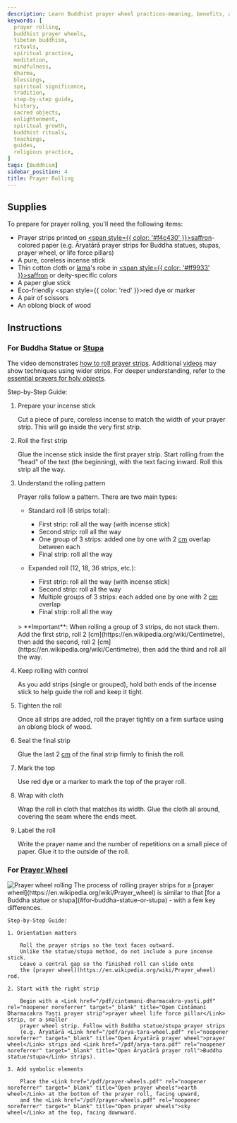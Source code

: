 ```yaml
---
description: Learn Buddhist prayer wheel practices-meaning, benefits, and steps for daily rituals and spiritual significance.
keywords: [
  prayer rolling,
  buddhist prayer wheels,
  tibetan buddhism,
  rituals,
  spiritual practice,
  meditation,
  mindfulness,
  dharma,
  blessings,
  spiritual significance,
  tradition,
  step-by-step guide,
  history,
  sacred objects,
  enlightenment,
  spiritual growth,
  buddhist rituals,
  teachings,
  guides,
  religious practice,
]
tags: [Buddhism]
sidebar_position: 4
title: Prayer Rolling
---
```


<Welcome />

## Supplies

To prepare for prayer rolling, you'll need the following items:

- Prayer strips printed on [<span style={{ color: '#f4c430' }}>saffron</span>](https://en.wikipedia.org/wiki/Saffron_(color))-colored paper
  (e.g. Āryatārā prayer strips for
  <Link href="/pdf/arya-tara.pdf" rel="noopener noreferrer" target="_blank" title="Open Āryatārā prayer roll">Buddha statues, stupas</Link>,
  <Link href="/pdf/arya-tara-wheel.pdf" rel="noopener noreferrer" target="_blank" title="Open Āryatārā prayer wheel">prayer wheel</Link>, or
  <Link href="/pdf/cintamani-dharmacakra-yasti.pdf" rel="noopener noreferrer" target="_blank" title="Open Cintāmaṇi Dharmacakra Yaṣṭi prayer strip">life force pillars</Link>)
- A pure, coreless incense stick
- Thin cotton cloth or [lama](https://en.wikipedia.org/wiki/Lama)'s robe in [<span style={{ color: '#ff9933' }}>saffron</span>](https://en.wikipedia.org/wiki/Saffron_(color)) or deity-specific colors
- A paper glue stick
- Eco-friendly <span style={{ color: 'red' }}>red</span> dye or marker
- A pair of scissors
- An oblong block of wood

## Instructions

### For Buddha Statue or [Stupa](https://en.wikipedia.org/wiki/Stupa)

The video demonstrates [how to roll prayer strips](https://www.youtube.com/watch?v=PwSm7r5ppww). Additional [videos](https://bodhipath.org/centers/natural-bridge-stupa-mantra-rolling/) may show
techniques using wider strips. For deeper understanding, refer to
the [essential prayers for holy objects](https://fpmt.org/wp-content/uploads/teachers/zopa/advice/essential-mantras-for-holy-objects/essentialmantrasholyobjects_c5.pdf).

Step-by-Step Guide:

1. Prepare your incense stick

    Cut a piece of pure, coreless incense to match the width of
    your prayer strip. This will go inside the very first strip.

2. Roll the first strip

    Glue the incense stick inside the first prayer strip. Start rolling
    from the "head" of the text (the beginning), with the text facing inward.
    Roll this strip all the way.

3. Understand the rolling pattern

    Prayer rolls follow a pattern. There are two main types:

    - Standard roll (6 strips total):
      - First strip: roll all the way (with incense stick)
      - Second strip: roll all the way
      - One group of 3 strips: added one by one with 2 [cm](https://en.wikipedia.org/wiki/Centimetre) overlap between each
      - Final strip: roll all the way

    - Expanded roll (12, 18, 36 strips, etc.):
      - First strip: roll all the way (with incense stick)
      - Second strip: roll all the way
      - Multiple groups of 3 strips: each added one by one with 2 [cm](https://en.wikipedia.org/wiki/Centimetre) overlap
      - Final strip: roll all the way

    <br/>
    > **Important**: When rolling a group of 3 strips, do not stack them.
    Add the first strip, roll 2 [cm](https://en.wikipedia.org/wiki/Centimetre), then add the second, roll 2 [cm](https://en.wikipedia.org/wiki/Centimetre),
    then add the third and roll all the way.

4. Keep rolling with control

    As you add strips (single or grouped), hold both ends of the incense stick
    to help guide the roll and keep it tight.

5. Tighten the roll

    Once all strips are added, roll the prayer tightly on a firm surface using
    an oblong block of wood.

6. Seal the final strip

    Glue the last 2 [cm](https://en.wikipedia.org/wiki/Centimetre) of the final strip firmly to finish the roll.

7. Mark the top

    Use red dye or a marker to mark the top of the prayer roll.

8. Wrap with cloth

    Wrap the roll in cloth that matches its width. Glue the cloth all around,
    covering the seam where the ends meet.

9. Label the roll

    Write the prayer name and the number of repetitions on a small piece
    of paper. Glue it to the outside of the roll.

### For [Prayer Wheel](https://en.wikipedia.org/wiki/Prayer_wheel)

<div className="row">
  <Image
    alt="Prayer wheel rolling"
    className="col col--2 margin-top--sm"
    picture={{ fallback: require('#buddhism/img/prayer-wheel-rolling.webp').default }}
  />
  <span className="col col--10">
    The process of rolling prayer strips for a [prayer wheel](https://en.wikipedia.org/wiki/Prayer_wheel) is similar to
    that [for a Buddha statue or stupa](#for-buddha-statue-or-stupa) - with a few key differences.

    Step-by-Step Guide:

    1. Orientation matters

        Roll the prayer strips so the text faces outward.
        Unlike the statue/stupa method, do not include a pure incense stick.
        Leave a central gap so the finished roll can slide onto
        the [prayer wheel](https://en.wikipedia.org/wiki/Prayer_wheel) rod.

    2. Start with the right strip

        Begin with a <Link href="/pdf/cintamani-dharmacakra-yasti.pdf" rel="noopener noreferrer" target="_blank" title="Open Cintāmaṇi Dharmacakra Yaṣṭi prayer strip">prayer wheel life force pillar</Link> strip, or a smaller
        prayer wheel strip. Follow with Buddha statue/stupa prayer strips
        (e.g. Āryatārā <Link href="/pdf/arya-tara-wheel.pdf" rel="noopener noreferrer" target="_blank" title="Open Āryatārā prayer wheel">prayer wheel</Link> strips and <Link href="/pdf/arya-tara.pdf" rel="noopener noreferrer" target="_blank" title="Open Āryatārā prayer roll">Buddha statue/stupa</Link> strips).

    3. Add symbolic elements

        Place the <Link href="/pdf/prayer-wheels.pdf" rel="noopener noreferrer" target="_blank" title="Open prayer wheels">earth wheel</Link> at the bottom of the prayer roll, facing upward,
        and the <Link href="/pdf/prayer-wheels.pdf" rel="noopener noreferrer" target="_blank" title="Open prayer wheels">sky wheel</Link> at the top, facing downward.
  </span>
</div>
